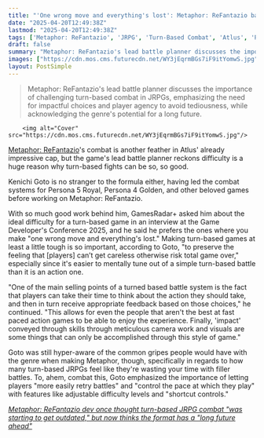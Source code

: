 ```yaml
---
title: "'One wrong move and everything's lost': Metaphor: ReFantazio battle lead explains why turn-based JRPGs rule and why they absolutely have to be hard"
date: "2025-04-20T12:49:38Z"
lastmod: "2025-04-20T12:49:38Z"
tags: ['Metaphor: ReFantazio', 'JRPG', 'Turn-Based Combat', 'Atlus', 'Persona 5 Royal', 'Persona 4 Golden', 'Game Difficulty']
draft: false
summary: "Metaphor: ReFantazio's lead battle planner discusses the importance of challenging turn-based combat in JRPGs, emphasizing the need for impactful choices and player agency to avoid tediousness, while acknowledging the genre's potential for a long future."
images: ["https://cdn.mos.cms.futurecdn.net/WY3jEqrmBGs7iF9itYomwS.jpg"]
layout: PostSimple
---
```

> Metaphor: ReFantazio's lead battle planner discusses the importance of challenging turn-based combat in JRPGs, emphasizing the need for impactful choices and player agency to avoid tediousness, while acknowledging the genre's potential for a long future.


        <img alt="Cover" src="https://cdn.mos.cms.futurecdn.net/WY3jEqrmBGs7iF9itYomwS.jpg"/>
        
[Metaphor: ReFantazio](https://www.gamesradar.com/games/jrpg/metaphor-refantazio-guide/)'s combat is another feather in Atlus' already impressive cap, but the game's lead battle planner reckons difficulty is a huge reason why turn-based fights can be so, so good.

Kenichi Goto is no stranger to the formula either, having led the combat systems for Persona 5 Royal, Persona 4 Golden, and other beloved games before working on Metaphor: ReFantazio.

With so much good work behind him, GamesRadar+ asked him about the ideal difficulty for a turn-based game in an interview at the Game Developer's Conference 2025, and he said he prefers the ones where you make "one wrong move and everything's lost." Making turn-based games at least a little tough is so important, according to Goto, "to preserve the feeling that [players] can’t get careless otherwise risk total game over," especially since it's easier to mentally tune out of a simple turn-based battle than it is an action one.

"One of the main selling points of a turned based battle system is the fact that players can take their time to think about the action they should take, and then in turn receive appropriate feedback based on those choices," he continued. "This allows for even the people that aren't the best at fast paced action games to be able to enjoy the experience. Finally, 'impact' conveyed through skills through meticulous camera work and visuals are some things that can only be accomplished through this style of game."

Goto was still hyper-aware of the common gripes people would have with the genre when making Metaphor, though, specifically in regards to how many turn-based JRPGs feel like they're wasting your time with filler battles. To, ahem, combat this, Goto emphasized the importance of letting players "more easily retry battles" and "control the pace at which they play" with features like adjustable difficulty levels and "shortcut controls."

[<em>Metaphor: ReFantazio dev once thought turn-based JRPG combat "was starting to get outdated," but now thinks the format has a "long future ahead"</em>](https://www.gamesradar.com/games/jrpg/metaphor-refantazio-dev-once-thought-turn-based-jrpg-combat-was-starting-to-get-outdated-but-now-thinks-the-format-has-a-long-future-ahead/)
        